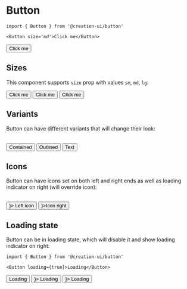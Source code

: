 # Button

```tsx copy
import { Button } from '@creation-ui/button'

<Button size='md'>Click me</Button>
```


<Container>
  <Button>Click me</Button>
</Container>

## Sizes

This component supports `size` prop with values `sm`, `md`, `lg`:

<Container>
  <Button size='lg'>Click me</Button>
  <Button size='md'>Click me</Button>
  <Button size='sm'>Click me</Button>
</Container>

## Variants

Button can have different variants that will change their look:

<br />

<Container>
  <Button children='Contained' variant='contained'>
    Contained
  </Button>
  <Button children='Outlined' variant='outlined'>
    Outlined
  </Button>
  <Button children='Text' variant='text'>
    Text
  </Button>
</Container>

## Icons

Button can have icons set on both left and right ends as well as loading indicator on right (will override icon):

<br />

<Container>
  <Button iconLeft={<Icon icon='account_circle' />}>
    Left icon
  </Button>
  <Button iconRight={<Icon icon='account_circle' />}>Icon right</Button>

</Container>

## Loading state

Button can be in loading state, which will disable it and show loading indicator on right:

```tsx copy
import { Button } from '@creation-ui/button'

<Button loading={true}>Loading</Button>
```

<Container>
  <Button loading={true}>Loading</Button>
  <Button loading={true} iconLeft={<Icon icon='account_circle' />}>
    Loading
  </Button>
  <Button loading={true} iconRight={<Icon icon='account_circle' />}>
    Loading
  </Button>
</Container>
